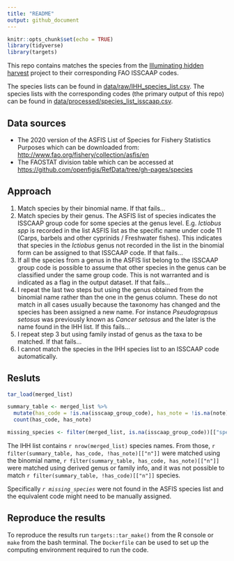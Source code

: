 ```yaml
---
title: "README"
output: github_document
---
```


```r
knitr::opts_chunk$set(echo = TRUE)
library(tidyverse)
library(targets)
```

This repo contains matches the species from the [Illuminating hidden harvest](https://fish.cgiar.org/research-areas/projects/illuminating-hidden-harvests) project to their corresponding FAO ISSCAAP codes. 

The species lists can be found in [data/raw/IHH_species_list.csv](data/raw/IHH_species_list.csv). The species lists with the corresponding codes (the primary output of this repo) can be found in [data/processed/species_list_isscaap.csv](data/processed/species_list_isscaap.csv). 

## Data sources

* The 2020 version of the ASFIS List of Species for Fishery Statistics Purposes which can be downloaded from: [http://www.fao.org/fishery/collection/asfis/en](http://www.fao.org/fishery/collection/asfis/en)
* The FAOSTAT division table which can be accessed at [https://github.com/openfigis/RefData/tree/gh-pages/species](https://github.com/openfigis/RefData/tree/gh-pages/species)

## Approach

1. Match species by their binomial name. If that fails...
2. Match species by their genus. The ASFIS list of species indicates the ISSCAAP group code for some species at the genus level. E.g. *Ictiobus spp* is recorded in the list  ASFIS list as the specific name under code 11 (Carps, barbels and other cyprinids / Freshwater fishes). This indicates that species in the *Ictiobus* genus not recorded in the list in the binomial form can be assigned to that ISSCAAP code. If that fails...
3. If all the species from a genus in the ASFIS list belong to the ISSCAAP group code is possible to assume that other species in the genus can be classified under the same group code. This is not warranted and is indicated as a flag in the output dataset. If that fails...
4. I repeat the last two steps but using the genus obtained from the binomial name rather than the one in the genus column. These do not match in all cases usually because the taxonomy has changed and the species has been assigned a new name. For instance *Pseudograpsus setosus* was previously known as *Cancer setosus* and the later is the name found in the IHH list. If this fails...
5. I repeat step 3 but using family instad of genus as the taxa to be matched. If that fails...
6. I cannot match the species in the IHH species list to an ISSCAAP code automatically. 

## Resluts

```r
tar_load(merged_list)

summary_table <- merged_list %>% 
  mutate(has_code = !is.na(isscaap_group_code), has_note = !is.na(note)) %>%
  count(has_code, has_note) 

missing_species <- filter(merged_list, is.na(isscaap_group_code))[["species_main"]]
```

The IHH list contains `r nrow(merged_list)` species names. From those, `r filter(summary_table, has_code, !has_note)[["n"]]` were matched using the binomial name, `r filter(summary_table, has_code, has_note)[["n"]]` were matched using derived genus or family info, and it was not possible to match `r filter(summary_table, !has_code)[["n"]]` species. 

Specifically *`r missing_species`* were not found in the ASFIS species list and the equivalent code might need to be manually assigned.

## Reproduce the results

To reproduce the results run `targets::tar_make()` from the R console or `make` from the bash terminal. The `Dockerfile` can be used to set up the computing environment required to run the code. 
